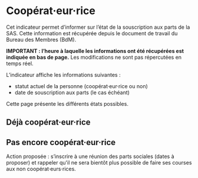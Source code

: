 
# Coopérat·eur·rice

Cet indicateur permet d’informer sur l’état de la souscription aux parts de la SAS.
Cette information est récupérée depuis le document de travail du Bureau des Membres (BdM).

**IMPORTANT : l’heure à laquelle les informations ont été récupérées est
indiquée en bas de page.** Les modifications ne sont pas répercutées en temps
réel.

L’indicateur affiche les informations suivantes :

- statut actuel de la personne (coopérat·eur·rice ou non)
- date de souscription aux parts (le cas échéant)

Cette page présente les différents états possibles.

## Déjà coopérat·eur·rice

<Cooperateur subscribedOn="01/07/2019" width={1} />

## Pas encore coopérat·eur·rice

<Cooperateur subscribedOn={false} width={1} />

<ImportantText mt={4}>
  Action proposée : s’inscrire à une réunion des parts sociales (dates à
  proposer) et rappeler qu'il ne sera bientôt plus possible de faire ses courses
  aux non coopérat·eurs·rices.
</ImportantText>
